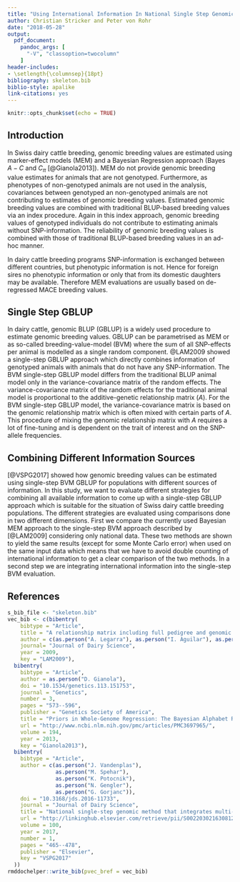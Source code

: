 ```yaml
---
title: "Using International Information In National Single Step Genomic BLUP In Swiss Dairy Cattle"
author: Christian Stricker and Peter von Rohr
date: "2018-05-28"
output: 
  pdf_document:
    pandoc_args: [
      "-V", "classoption=twocolumn"
    ]
header-includes:
- \setlength{\columnsep}{18pt}
bibliography: skeleton.bib
biblio-style: apalike
link-citations: yes
---
```


```r
knitr::opts_chunk$set(echo = TRUE)
```

## Introduction
In Swiss dairy cattle breeding, genomic breeding values are estimated using marker-effect models (MEM) and a Bayesian Regression approach (Bayes $A - C$ and $C_{\pi}$ [@Gianola2013]). MEM do not provide genomic breeding value estimates for animals that are not genotyped. Furthermore, as phenotypes of non-genotyped animals are not used in the analysis, covariances between genotyped an non-genotyped animals are not contributing to estimates of genomic breeding values. Estimated genomic breeding values are combined with traditional BLUP-based breeding values via an index procedure. Again in this index approach, genomic breeding values of genotyped individuals do not contribute to estimating animals without SNP-information. The reliability of genomic breeding values is combined with those of traditional BLUP-based breeding values in an ad-hoc manner.

In dairy cattle breeding programs SNP-information is exchanged between different countries, but phenotypic information is not. Hence for foreign sires no phenotypic information or only that from its domestic daughters may be available. Therefore MEM evaluations are usually based on de-regressed MACE breeding values.


## Single Step GBLUP
In dairy cattle, genomic BLUP (GBLUP) is a widely used procedure to estimate genomic breeding values. GBLUP can be parametrised as MEM or as so-called breeding-value-model (BVM) where the sum of all SNP-effects per animal is modelled as a single random component. @LAM2009 showed a single-step GBLUP approach which directly combines information of genotyped animals with animals that do not have any SNP-information. The BVM single-step GBLUP model differs from the traditional BLUP animal model only in the variance-covariance matrix of the random effects. The variance-covariance matrix of the random effects for the traditional animal model is proportional to the additive-genetic relationship matrix ($A$). For the BVM single-step GBLUP model, the variance-covariance matrix is based on the genomic relationship matrix which is often mixed with certain parts of $A$. This procedure of mixing the genomic relationship matrix with $A$ requires a lot of fine-tuning and is dependent on the trait of interest and on the SNP-allele frequencies. 


## Combining Different Information Sources
[@VSPG2017] showed how genomic breeding values can be estimated using single-step BVM GBLUP for populations with different sources of information. In this study, we want to evaluate different strategies for combining all available information to come up with a single-step GBLUP approach which is suitable for the situation of Swiss dairy cattle breeding populations. The different strategies are evaluated using comparisons done in two different dimensions. First we compare the currently used Bayesian MEM approach to the single-step BVM approach described by [@LAM2009] considering only national data. These two methods are shown to yield the same results (except for some Monte Carlo error) when used on the same input data which means that we have to avoid double counting of international information to get a clear comparison of the two methods. In a second step we are integrating international information into the single-step BVM evaluation.   


## References
```r
s_bib_file <- "skeleton.bib"
vec_bib <- c(bibentry(
    bibtype = "Article",
    title = "A relationship matrix including full pedigree and genomic information",
    author = c(as.person("A. Legarra"), as.person("I. Aguilar"), as.person("I. Misztal")),
    journal= "Journal of Dairy Science",
    year = 2009,
    key = "LAM2009"),
  bibentry(
    bibtype = "Article",
    author = as.person("D. Gianola"),
    doi = "10.1534/genetics.113.151753",
    journal = "Genetics",
    number = 3,
    pages = "573--596",
    publisher = "Genetics Society of America",
    title = "Priors in Whole-Genome Regression: The Bayesian Alphabet Returns",
    url = "http://www.ncbi.nlm.nih.gov/pmc/articles/PMC3697965/",
    volume = 194,
    year = 2013,
    key = "Gianola2013"),
  bibentry(
    bibtype = "Article",
    author = c(as.person("J. Vandenplas"), 
               as.person("M. Spehar"),
               as.person("K. Potocnik"),
               as.person("N. Gengler"),
               as.person("G. Gorjanc")),
    doi = "10.3168/jds.2016-11733",
    journal = "Journal of Dairy Science",
    title = "National single-step genomic method that integrates multi-national genomic information",
    url = "http://linkinghub.elsevier.com/retrieve/pii/S0022030216308128 http://dx.doi.org/10.3168/jds.2016-11733",
    volume = 100,
    year = 2017,
    number = 1,
    pages = "465--478",
    publisher = "Elsevier",
    key = "VSPG2017"
  ))
rmddochelper::write_bib(pvec_bref = vec_bib)
```

